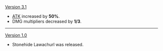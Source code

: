 {{Change History/Header}}
[[Version 3.1]]
* [[ATK]] increased by '''50%'''.
* DMG multipliers decreased by '''1/3'''.
----
[[Version 1.0]]
* Stonehide Lawachurl was released.